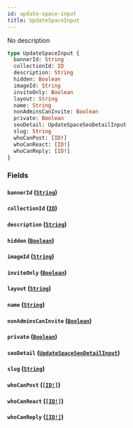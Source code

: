 ```yaml
---
id: update-space-input
title: UpdateSpaceInput
---
```


No description

```graphql
type UpdateSpaceInput {
  bannerId: String
  collectionId: ID
  description: String
  hidden: Boolean
  imageId: String
  inviteOnly: Boolean
  layout: String
  name: String
  nonAdminsCanInvite: Boolean
  private: Boolean
  seoDetail: UpdateSpaceSeoDetailInput
  slug: String
  whoCanPost: [ID!]
  whoCanReact: [ID!]
  whoCanReply: [ID!]
}
```

### Fields

#### `bannerId` ([`String`](/docs/graphql/scalars/string))

#### `collectionId` ([`ID`](/docs/graphql/scalars/id))

#### `description` ([`String`](/docs/graphql/scalars/string))

#### `hidden` ([`Boolean`](/docs/graphql/scalars/boolean))

#### `imageId` ([`String`](/docs/graphql/scalars/string))

#### `inviteOnly` ([`Boolean`](/docs/graphql/scalars/boolean))

#### `layout` ([`String`](/docs/graphql/scalars/string))

#### `name` ([`String`](/docs/graphql/scalars/string))

#### `nonAdminsCanInvite` ([`Boolean`](/docs/graphql/scalars/boolean))

#### `private` ([`Boolean`](/docs/graphql/scalars/boolean))

#### `seoDetail` ([`UpdateSpaceSeoDetailInput`](/docs/graphql/inputs/update-space-seo-detail-input))

#### `slug` ([`String`](/docs/graphql/scalars/string))

#### `whoCanPost` ([`[ID!]`](/docs/graphql/scalars/id))

#### `whoCanReact` ([`[ID!]`](/docs/graphql/scalars/id))

#### `whoCanReply` ([`[ID!]`](/docs/graphql/scalars/id))
